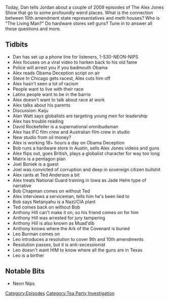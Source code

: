 {{Episode
    | title             = February 19-20, 2009
    | caption           = [https://knowledgefight.libsyn.com/knowledge-fight-february-19-20-2009 Listen to this episode on Libsyn]
    | episodeNumber     = 189
    | length            = 02:41:47
    | airDate           = August 6, 2018
    | coverageStartDate = February 19, 2009
    | coverageEndDate   = February 20, 2009
    | episodeType       = [[:Category:Tea Party Investigation|Tea Party Investigation]]
    | appearance        = [[Steve in Chicago]], [[Alan Watt]], [[David Rockefeller]], [[Bob Dassey]], [[Mike Rivero]], [[Leo Burman]], [[Joel Boniek]], [[Bob Chapman]], [[Ted Anderson]], [[Benjamin Netanyahu]], [[Anthony Hill]]
    | oocDrop           = Australian Alex: Crikey mate, that's fantastic, have yourself a brew
    | previousEpisode   = [[188: August 1, 2018]]
    | nextEpisode       = [[190: August 6, 2018]]
}}

{{Stub}}

Today, Dan tells Jordan about a couple of 2009 episodes of The Alex Jones Show that go to some profoundly weird places. What is the connection between 10th amendment state representatives and meth houses? Who is "The Living Man?" Do hardware stores sell guns? Tune in to answer all these questions and more.

==Tidbits==

*Dan has set up a phone line for listeners, 1-530-NEON-NIPS
*Alex focuses on a viral video to harken back to his old fame
*Police will arrest you if you badmouth Obama
*Alex reads Obama Deception script on air
*Steve In Chicago gets racest, Alex cuts him off
*Alex hasn't seen a lot of racism
*People want to live with their race
*Latinx people want to be in the barrio
*Alex doesn't want to talk about race at work
*Alex talks about his parents
*Discussion: Kaiju
*Alan Watt says globalists are targeting young men for leadership
*Alex has trouble reading
*David Rockefeller is a supernational omnibudsman
*Alex has IFC film crew and Australian film crew in studio
*New studio from oil money?
*Alex is working 18+ hours a day on Obama Deception
*Bob runs a hardware store in Austin, sells Alex Jones videos and guns
*Alex flips out, goes British, plays a globalist character for way too long
*Matrix is a pentagon plan
*Joel Boniek is a guest
*Joel was convicted of corruption and deep in sovereign citizen bullshit
*Alex rants at Ted Anderson a bit
*Alex treats National Guard training in Iowa as Jade Helm type of narrative
*Bob Chapman comes on without Ted
*Alex interviews a serviceman, tells him he's been lied to
*Bob says Netanyahu is a Nazi/CIA plant
*Ted comes back on without Bob
*Anthony Hill can't make it on, so his friend comes on for him
*Anthony Hill was arrested for jury tampering
*Anthony Hill is also known as Muad'dib
*Anthony knows where the Ark of the Covenant is buried
*Leo Burman comes on
*Leo introduces a resolution to cover 9th and 10th amendments
*Resolution passes, but it is anti-secessionist
*Leo doesn't want HIM to know where all the guns are in Texas
*Leo is a birther

==Notable Bits==

*Neon Nips

[[Category:Episodes]]
[[Category:Tea Party Investigation]]
